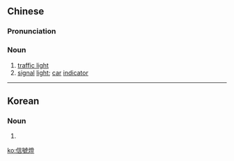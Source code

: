 {{also|信号灯}}
==Chinese==
{{zh-forms|s=信号灯|type=21}}

===Pronunciation===
{{zh-pron
|m=xìnhàodēng
|mn=sìn-hō-teng
|cat=n
}}

===Noun===
{{zh-noun}}

# [[traffic light]]
# [[signal]] [[light]]; [[car]] [[indicator]]

----

==Korean==
{{ko-hanjatab}}

===Noun===
{{ko-noun|hj|hangeul=신호등}}

# {{hanja form of|신호등|[[traffic lights]], signal light}}

[[ko:信號燈]]